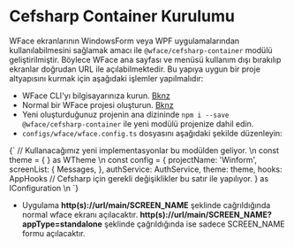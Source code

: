 
# Cefsharp Container Kurulumu

WFace ekranlarının WindowsForm veya WPF uygulamalarından kullanılabilmesini sağlamak amacı ile `@wface/cefsharp-container` modülü geliştirilmiştir.
Böylece WFace ana sayfası ve menüsü kullanım dışı bırakılıp ekranlar doğrudan URL ile açılabilmektedir. Bu yapıya uygun bir proje altyapısını kurmak için 
aşağıdaki işlemler yapılmalıdır:

- WFace CLI'yı bilgisayarınıza kurun. [Bknz](/get-started/setup)
- Normal bir WFace projesi oluşturun. [Bknz](/get-started/usage)
- Yeni oluşturduğunuz projenin ana dizininde `npm i --save @wface/cefsharp-container` ile yeni modülü projenize dahil edin.
- `configs/wface/wface.config.ts` dosyasını aşağıdaki şekilde düzenleyin:
<CodeView>
  {`
// Kullanacağımız yeni implementasyonlar bu modülden geliyor. 
\n
const theme = {
} as WTheme
\n
const config = {
  projectName: 'Winform',
  screenList: {
    Messages,
  },  
  authService: AuthService, 
  theme: theme,
  hooks: AppHooks // Cefsharp için gerekli değişiklikler bu satır ile yapılıyor. 
} as IConfiguration
\n
`}
</CodeView>

- Uygulama __http(s)://url/main/SCREEN_NAME__ şeklinde cağrıldığında normal wface ekranı açılacaktır. 
__http(s)://url/main/SCREEN_NAME?appType=standalone__ şeklinde çağrıldığında ise sadece SCREEN_NAME formu açılacaktır. 



